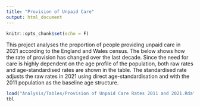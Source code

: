 ```yaml
---
title: "Provision of Unpaid Care"
output: html_document
---
```


```r
knitr::opts_chunk$set(echo = F)
```

This project analyses the proportion of people providing unpaid care in 2021 according to the England and Wales census. The below shows how the rate of provision has changed over the last decade. Since the need for care is highly dependent on the age profile of the population, both raw rates and age-standardised rates are shown in the table. The standardised rate adjusts the raw rates in 2021 using direct age-standardisation and with the 2011 population as the baseline age structure.

```r

load("Analysis/Tables/Provision of Unpaid Care Rates 2011 and 2021.Rda")
tbl

```

